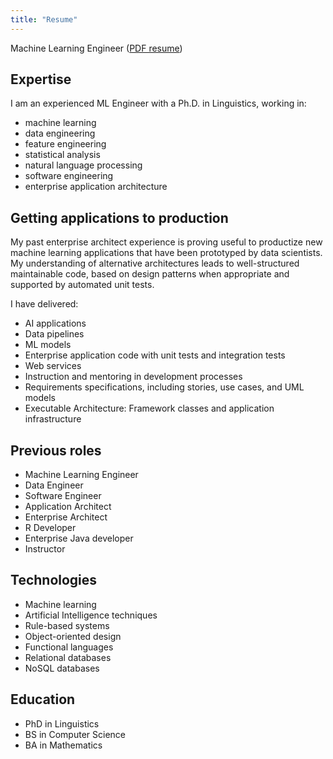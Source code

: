 ```yaml
---
title: "Resume"
---
```


Machine Learning Engineer ([PDF resume](./resources/Jim_Tyhurst-Resume-ML_Engineer.pdf))

## Expertise

I am an experienced ML Engineer with a Ph.D. in Linguistics, working in:

- machine learning
- data engineering
- feature engineering
- statistical analysis
- natural language processing
- software engineering
- enterprise application architecture

## Getting applications to production

My past enterprise architect experience is proving useful to productize new machine
learning applications that have been prototyped by data scientists.
My understanding of alternative architectures leads to well-structured maintainable code,
based on design patterns when appropriate and supported by automated unit tests.

I have delivered:

- AI applications
- Data pipelines
- ML models
- Enterprise application code with unit tests and integration tests
- Web services
- Instruction and mentoring in development processes
- Requirements specifications, including stories, use cases, and UML models
- Executable Architecture: Framework classes and application infrastructure


## Previous roles

- Machine Learning Engineer
- Data Engineer
- Software Engineer
- Application Architect
- Enterprise Architect
- R Developer
- Enterprise Java developer
- Instructor

## Technologies

- Machine learning
- Artificial Intelligence techniques
- Rule-based systems
- Object-oriented design
- Functional languages
- Relational databases
- NoSQL databases

## Education

- PhD in Linguistics
- BS in Computer Science
- BA in Mathematics
